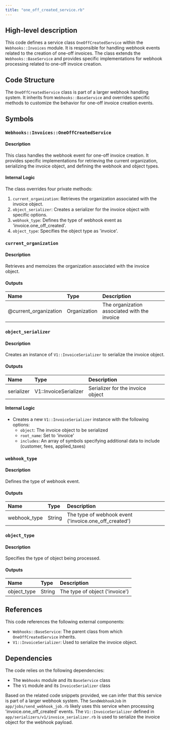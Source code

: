 ```yaml
---
title: "one_off_created_service.rb"
---
```


## High-level description
This code defines a service class `OneOffCreatedService` within the `Webhooks::Invoices` module. It is responsible for handling webhook events related to the creation of one-off invoices. The class extends the `Webhooks::BaseService` and provides specific implementations for webhook processing related to one-off invoice creation.

## Code Structure
The `OneOffCreatedService` class is part of a larger webhook handling system. It inherits from `Webhooks::BaseService` and overrides specific methods to customize the behavior for one-off invoice creation events.

## Symbols

### `Webhooks::Invoices::OneOffCreatedService`
#### Description
This class handles the webhook event for one-off invoice creation. It provides specific implementations for retrieving the current organization, serializing the invoice object, and defining the webhook and object types.

#### Internal Logic
The class overrides four private methods:

1. `current_organization`: Retrieves the organization associated with the invoice object.
2. `object_serializer`: Creates a serializer for the invoice object with specific options.
3. `webhook_type`: Defines the type of webhook event as 'invoice.one_off_created'.
4. `object_type`: Specifies the object type as 'invoice'.

### `current_organization`
#### Description
Retrieves and memoizes the organization associated with the invoice object.

#### Outputs
| Name | Type | Description |
|:-----|:-----|:------------|
| @current_organization | Organization | The organization associated with the invoice |

### `object_serializer`
#### Description
Creates an instance of `V1::InvoiceSerializer` to serialize the invoice object.

#### Outputs
| Name | Type | Description |
|:-----|:-----|:------------|
| serializer | V1::InvoiceSerializer | Serializer for the invoice object |

#### Internal Logic
- Creates a new `V1::InvoiceSerializer` instance with the following options:
  - `object`: The invoice object to be serialized
  - `root_name`: Set to 'invoice'
  - `includes`: An array of symbols specifying additional data to include (customer, fees, applied_taxes)

### `webhook_type`
#### Description
Defines the type of webhook event.

#### Outputs
| Name | Type | Description |
|:-----|:-----|:------------|
| webhook_type | String | The type of webhook event ('invoice.one_off_created') |

### `object_type`
#### Description
Specifies the type of object being processed.

#### Outputs
| Name | Type | Description |
|:-----|:-----|:------------|
| object_type | String | The type of object ('invoice') |

## References
This code references the following external components:
- `Webhooks::BaseService`: The parent class from which `OneOffCreatedService` inherits.
- `V1::InvoiceSerializer`: Used to serialize the invoice object.

## Dependencies
The code relies on the following dependencies:
- The `Webhooks` module and its `BaseService` class
- The `V1` module and its `InvoiceSerializer` class

Based on the related code snippets provided, we can infer that this service is part of a larger webhook system. The `SendWebhookJob` in `app/jobs/send_webhook_job.rb` likely uses this service when processing 'invoice.one_off_created' events. The `V1::InvoiceSerializer` defined in `app/serializers/v1/invoice_serializer.rb` is used to serialize the invoice object for the webhook payload.